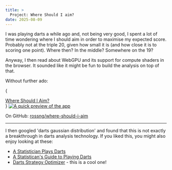 ```yaml
---
title: >
  Project: Where Should I aim?
date: 2025-08-09
---
```



I was playing darts a while ago and, not being very good, I spent a lot of time wondering where I should aim in order to maximise my expected score. Probably not at the triple 20, given how small it is (and how close it is to scoring one point). Where then? In the middle? Somewhere on the 19?

Anyway, I then read about WebGPU and its support for compute shaders in the browser. It sounded like it might be fun to build the analysis on top of that.

Without further ado:

{

<div className="flex flex-col items-center">
  <a
    href="https://rossng.eu/where-should-i-aim"
    title="Try out 'Where Should I Aim?'"
    target="_blank"
    className="mx-auto rounded border-2 border-black bg-gradient-to-b from-[#ff7e5f] to-[#feb47b] p-5 text-2xl text-black no-underline hover:bg-gradient-to-b hover:from-[#feb47b] hover:to-[#ff7e5f]"
  >
    Where Should I Aim?
  </a>
</div>
}

<a href="https://rossng.eu/where-should-i-aim" target="_blank">
  <Image src={gif} alt="A quick preview of the app" class="rounded shadow-lg" />
</a>

On GitHub: [rossng/where-should-i-aim](https://github.com/rossng/where-should-i-aim)

---

I then googled 'darts gaussian distribution' and found that this is not exactly a breakthrough in darts analysis technology. If you liked this, you might also enjoy looking at these:

- [A Statistician Plays Darts](https://www.stat.cmu.edu/~ryantibs/papers/darts.pdf)
- [A Statistican's Guide to Playing Darts](https://www.ttested.com/guide-to-darts/)
- [Darts Strategy Optimizer](https://zmaciej.github.io/DartsStrategyOptimizer/) - this is a cool one!
